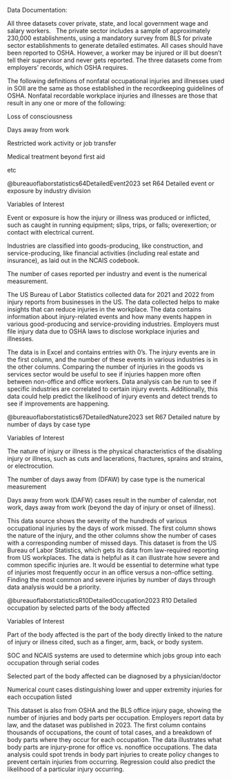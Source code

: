 Data Documentation:

All three datasets cover private, state, and local government wage and salary workers.	  The private sector includes a sample of approximately 230,000 establishments, using a mandatory survey from BLS for private sector establishments to generate detailed estimates. All cases should have been reported to OSHA. However, a worker may be injured or ill but doesn’t tell their supervisor and never gets reported. The three datasets come from employers’ records, which OSHA requires.

The following definitions of nonfatal occupational injuries and illnesses used in SOII are the same as those established in the recordkeeping guidelines of OSHA. Nonfatal recordable workplace injuries and illnesses are those that result in any one or more of the following:

Loss of consciousness

Days away from work

Restricted work activity or job transfer

Medical treatment beyond first aid

etc

@bureauoflaborstatistics64DetailedEvent2023 set R64 Detailed event or exposure by industry division

Variables of Interest

Event or exposure is how the injury or illness was produced or inflicted, such as caught in running equipment; slips, trips, or falls; overexertion; or contact with electrical current.

Industries are classified into goods-producing, like construction, and service-producing, like financial activities (including real estate and insurance), as laid out in the NCAIS codebook.

The number of cases reported per industry and event is the numerical measurement.

The US Bureau of Labor Statistics collected data for 2021 and 2022 from injury reports from businesses in the US. The data collected helps to make insights that can reduce injuries in the workplace. The data contains information about injury-related events and how many events happen in various good-producing and service-providing industries. Employers must file injury data due to OSHA laws to disclose workplace injuries and illnesses.

The data is in Excel and contains entries with 0's. The injury events are in the first column, and the number of these events in various industries is in the other columns. Comparing the number of injuries in the goods vs services sector would be useful to see if injuries happen more often between non-office and office workers. Data analysis can be run to see if specific industries are correlated to certain injury events. Additionally, this data could help predict the likelihood of injury events and detect trends to see if improvements are happening.

@bureauoflaborstatistics67DetailedNature2023 set R67 Detailed nature by number of days by case type

Variables of Interest

The nature of injury or illness is the physical characteristics of the disabling injury or illness, such as cuts and lacerations, fractures, sprains and strains, or electrocution.

The number of days away from (DFAW) by case type is the numerical measurement

Days away from work (DAFW) cases result in the number of calendar, not work, days away from work (beyond the day of injury or onset of illness).

This data source shows the severity of the hundreds of various occupational injuries by the days of work missed. The first column shows the nature of the injury, and the other columns show the number of cases with a corresponding number of missed days. This dataset is from the US Bureau of Labor Statistics, which gets its data from law-required reporting from US workplaces. The data is helpful as it can illustrate how severe and common specific injuries are. It would be essential to determine what type of injuries most frequently occur in an office versus a non-office setting. Finding the most common and severe injuries by number of days through data analysis would be a priority.

@bureauoflaborstatisticsR10DetailedOccupation2023 R10 Detailed occupation by selected parts of the body affected

Variables of Interest

Part of the body affected is the part of the body directly linked to the nature of injury or illness cited, such as a finger, arm, back, or body system.

SOC and NCAIS systems are used to determine which jobs group into each occupation through serial codes

Selected part of the body affected can be diagnosed by a physician/doctor

Numerical count cases distinguishing lower and upper extremity injuries for each occupation listed

This dataset is also from OSHA and the BLS office injury page, showing the number of injuries and body parts per occupation. Employers report data by law, and the dataset was published in 2023. The first column contains thousands of occupations, the count of total cases, and a breakdown of body parts where they occur for each occupation. The data illustrates what body parts are injury-prone for office vs. nonoffice occupations. The data analysis could spot trends in body part injuries to create policy changes to prevent certain injuries from occurring. Regression could also predict the likelihood of a particular injury occurring.

